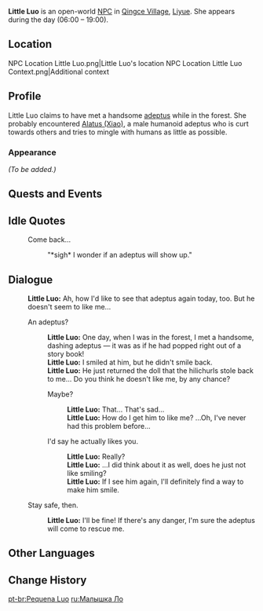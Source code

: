 {{Meta
<!-- REMOVE THIS TEMPLATE AFTER ADDING MISSING INFO -->
|missing_NPC_profile  = yes
}}
{{Character Infobox
|type             = Open-World NPC
|region           = Liyue
|location         = Liyue
|image            = NPC Little Luo.png
}}
'''Little Luo''' is an open-world [[NPC]] in [[Qingce Village]], [[Liyue]]. She appears during the day (06:00 – 19:00).

==Location==
<gallery>
NPC Location Little Luo.png|Little Luo's location
NPC Location Little Luo Context.png|Additional context
</gallery>

==Profile==
<!-- detailed story/lore information goes here -->
Little Luo claims to have met a handsome [[adeptus]] while in the forest. She probably encountered [[Xiao|Alatus (Xiao)]], a male humanoid adeptus who is curt towards others and tries to mingle with humans as little as possible.

===Appearance===
''(To be added.)''

==Quests and Events==
{{Quests and Events}}

==Idle Quotes==
{{Dialogue Start}}
: {{DIcon|Idle}} Come back...
:: {{A|VO Little Luo 01.ogg}} "*sigh* I wonder if an adeptus will show up."
{{Dialogue End}}

==Dialogue==
{{Dialogue Start}}
:'''Little Luo:''' Ah, how I'd like to see that adeptus again today, too. But he doesn't seem to like me...
:{{DIcon}} An adeptus?
::'''Little Luo:''' One day, when I was in the forest, I met a handsome, dashing adeptus &mdash; it was as if he had popped right out of a story book!
::'''Little Luo:''' I smiled at him, but he didn't smile back.
::'''Little Luo:''' He just returned the doll that the hilichurls stole back to me... Do you think he doesn't like me, by any chance?
::{{DIcon}} Maybe?
:::'''Little Luo:''' That... That's sad...
:::'''Little Luo:''' How do I get him to like me? ...Oh, I've never had this problem before...
::{{DIcon}} I'd say he actually likes you.
:::'''Little Luo:''' Really?
:::'''Little Luo:''' ...I did think about it as well, does he just not like smiling?
:::'''Little Luo:''' If I see him again, I'll definitely find a way to make him smile.
:{{DIcon}} Stay safe, then.
::'''Little Luo:''' I'll be fine! If there's any danger, I'm sure the adeptus will come to rescue me.
{{Dialogue End}}

==Other Languages==
{{Other Languages
|default_hidden = 1
|en      = Little Luo
|zhs     = 罗小妹
|zhs_rm  = Luó Xiǎomèi
|zht     = 羅小妹
|zht_rm  = Luó Xiǎomèi
|ja      = 羅小妹
|ja_rm   = Ra Shoumai{{Assumed}}
|ko      = 라라
|es      = Pequeña Luo
|fr      = Petite Luo
|ru      = Малышка Ло
|th      = Little Luo
|vi      = Bé Luo
|de      = Junge Luo
|id      = Little Luo
|pt      = Pequena Luo
|tr      = Minik Luo
|it      = Piccola Luo
}}

==Change History==
{{Change History|1.0}}

[[pt-br:Pequena Luo]]
[[ru:Малышка Ло]]